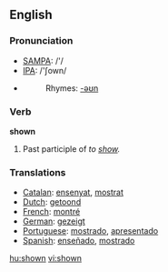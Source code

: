 ==English==

{{rank|mighty|Hart|social|923|shown|escape|Mr|shot}}

=== Pronunciation ===
*[[w:SAMPA|SAMPA]]: /'/
*[[w:IPA|IPA]]: /'ʃown/
*{{audio|en-us-shown.ogg|Audio (US)}}
*:Rhymes: [[Rhymes:English:-əʊn|-əʊn]]

=== Verb ===
'''shown'''
# Past participle of ''to [[show]].''

=== Translations ===
*[[Catalan]]: [[ensenyat]], [[mostrat]]
*[[Dutch]]: [[getoond]]
*[[French]]: [[montré]]
*[[German]]: [[gezeigt]]
*[[Portuguese]]: [[mostrado]], [[apresentado]]
*[[Spanish]]: [[enseñado]], [[mostrado]]

[[hu:shown]]
[[vi:shown]]